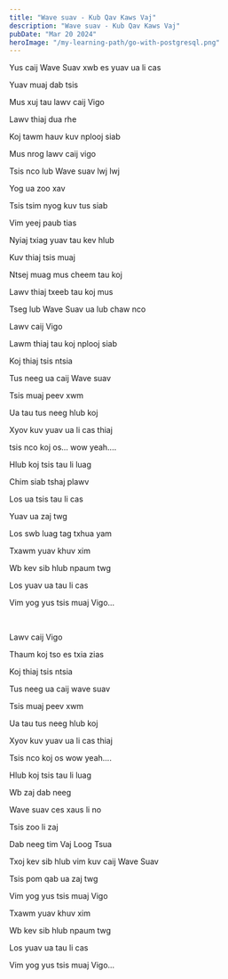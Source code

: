 ```yaml
---
title: "Wave suav - Kub Qav Kaws Vaj"
description: "Wave suav - Kub Qav Kaws Vaj"
pubDate: "Mar 20 2024"
heroImage: "/my-learning-path/go-with-postgresql.png"
---
```


Yus caij Wave Suav xwb es yuav ua li cas

Yuav muaj dab tsis

Mus xuj tau lawv caij Vigo

Lawv thiaj dua rhe

Koj tawm hauv kuv nplooj siab

Mus nrog lawv caij vigo

Tsis nco lub Wave suav lwj lwj

Yog ua zoo xav

Tsis tsim nyog kuv tus siab

Vim yeej paub tias

Nyiaj txiag yuav tau kev hlub

Kuv thiaj tsis muaj

Ntsej muag mus cheem tau koj

Lawv thiaj txeeb tau koj mus

Tseg lub Wave Suav ua lub chaw nco

Lawv caij Vigo

Lawm thiaj tau koj nplooj siab

Koj thiaj tsis ntsia

Tus neeg ua caij Wave suav

Tsis muaj peev xwm

Ua tau tus neeg hlub koj

Xyov kuv yuav ua li cas thiaj

tsis nco koj os... wow yeah....

Hlub koj tsis tau li luag

Chim siab tshaj plawv

Los ua tsis tau li cas

Yuav ua zaj twg

Los swb luag tag txhua yam

Txawm yuav khuv xim

Wb kev sib hlub npaum twg

Los yuav ua tau li cas

Vim yog yus tsis muaj Vigo...

<br />

Lawv caij Vigo

Thaum koj tso es txia zias

Koj thiaj tsis ntsia

Tus neeg ua caij wave suav

Tsis muaj peev xwm

Ua tau tus neeg hlub koj

Xyov kuv yuav ua li cas thiaj

Tsis nco koj os wow yeah....

Hlub koj tsis tau li luag

Wb zaj dab neeg

Wave suav ces xaus li no

Tsis zoo li zaj

Dab neeg tim Vaj Loog Tsua

Txoj kev sib hlub vim kuv caij Wave Suav

Tsis pom qab ua zaj twg

Vim yog yus tsis muaj Vigo

Txawm yuav khuv xim

Wb kev sib hlub npaum twg

Los yuav ua tau li cas

Vim yog yus tsis muaj Vigo...
